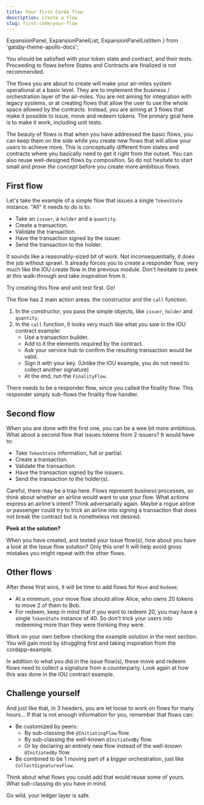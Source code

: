 ```yaml
---
title: Your first Corda flow
description: Create a flow
slug: first-code/your-flow
---
```



  ExpansionPanel,
  ExpansionPanelList,
  ExpansionPanelListItem
} from 'gatsby-theme-apollo-docs';

You should be satisfied with your token state and contract, and their tests. Proceeding to flows before States and Contracts are finalized is not recommended.

The flows you are about to create will make your air-miles system operational at a basic level. They are to implement the business&nbsp;/ orchestration layer of the air-miles. You are not aiming for integration with legacy systems, or at creating flows that allow the user to use the whole space allowed by the contracts. Instead, you are aiming at 3 flows that make it possible to issue, move and redeem tokens. The primary goal here is to make it work, including unit tests.

The beauty of flows is that when you have addressed the basic flows, you can keep them on the side while you create new flows that will allow your users to achieve more. This is conceptually different from states and contracts where you basically need to get it right from the outset. You can also reuse well-designed flows by composition. So do not hesitate to start small and _prove the concept_ before you create more ambitious flows.

## First flow

Let's take the example of a simple flow that issues a single `TokenState` instance. "All" it needs to do is to:

* Take an `issuer`, a `holder` and a `quantity`.
* Create a transaction.
* Validate the transaction.
* Have the transaction signed by the issuer.
* Send the transaction to the holder.

It sounds like a reasonably-sized bit of work. Not inconsequentially, it does the job without sprawl. It already forces you to create a responder flow, very much like the IOU create flow in the previous module. Don't hesitate to peek at this walk-through and take inspiration from it.

Try creating this flow and unit test first. Go!

<ExpansionPanel title="Some hints, resist the urge to look">

The flow has 2 main action areas: the constructor and the `call` function.

1. In the constructor, you pass the simple objects, like `issuer`, `holder` and `quantity`.
2. In the `call` function, it looks very much like what you saw in the IOU contract example:
    * Use a transaction builder.
    * Add to it the elements required by the contract.
    * Ask your service hub to confirm the resulting transaction would be valid.
    * Sign it with your key. (Unlike the IOU example, you do not need to collect another signature)
    * At the end, run the `FinalityFlow`.

There needs to be a responder flow, since you called the finality flow. This responder simply sub-flows the finality flow handler.

</ExpansionPanel>

## Second flow

When you are done with the first one, you can be a wee bit more ambitious. What about a second flow that issues tokens from 2 issuers? It would have to:

* Take `TokenState` information, full or partial.
* Create a transaction.
* Validate the transaction.
* Have the transaction signed by the issuers.
* Send the transaction to the holder(s).

Careful, there may be a trap here. Flows represent business processes, so think about whether an airline would want to use your flow. What actions express an airline's intent? Think adversarially again. Maybe a rogue airline or passenger could try to trick an airline into signing a transaction that does not break the contract but is nonetheless not desired.

<HighlightBox type="tip">

**Peek at the solution?**

When you have created, and tested your Issue flow(s), how about you have a look at the Issue flow solution? Only this one! It will help avoid gross mistakes you might repeat with the other flows.

</HighlightBox>

## Other flows

After these first wins, it will be time to add flows for `Move` and `Redeem`:

* At a minimum, your move flow should allow Alice, who owns 20 tokens to move 2 of them to Bob.
* For redeem, keep in mind that if you want to redeem 20, you may have a single `TokenState` instance of 40. So don't trick your users into redeeming more than they were thinking they were.

Work on your own before checking the example solution in the next section. You will gain most by struggling first and taking inspiration from the cordapp-example.

<ExpansionPanel title="A hint, resist the urge to look">

In addition to what you did in the issue flow(s), these move and redeem flows need to collect a signature from a counterparty. Look again at how this was done in the IOU contract example.

</ExpansionPanel>

## Challenge yourself

And just like that, in 3 headers, you are let loose to work on flows for many hours... If that is not enough information for you, remember that flows can:

* Be customized by peers:
  * By sub-classing the `@InitiatingFlow` flow.
  * By sub-classing the well-known `@InitiatedBy` flow.
  * Or by declaring an entirely new flow instead of the well-known `@InitiatedBy` flow.
* Be combined to be 1 moving part of a bigger orchestration, just like `CollectSignaturesFlow`.

Think about what flows you could add that would reuse some of yours. What sub-classing do you have in mind.

Go wild, your ledger layer is safe.

